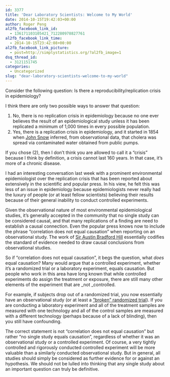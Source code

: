 ```yaml
---
id: 3377
title: 'Dear Laboratory Scientists: Welcome to My World'
date: 2014-10-15T19:42:03+00:00
author: Roger Peng
al2fb_facebook_link_id:
  - 136171103105421_712280978827761
al2fb_facebook_link_time:
  - 2014-10-15T23:42:08+00:00
al2fb_facebook_link_picture:
  - post=http://simplystatistics.org/?al2fb_image=1
dsq_thread_id:
  - 3121151745
categories:
  - Uncategorized
slug: "dear-laboratory-scientists-welcome-to-my-world"
---
```

Consider the following question: Is there a reproducibility/replication crisis in epidemiology?

I think there are only two possible ways to answer that question:

  1. No, there is no replication crisis in epidemiology because no one ever believes the result of an epidemiological study unless it has been replicated a minimum of 1,000 times in every possible population.
  2. Yes, there is a replication crisis in epidemiology, and it started in 1854 when [John Snow](http://www.ph.ucla.edu/epi/snow/snowbook2.html) inferred, from observational data, that cholera was spread via contaminated water obtained from public pumps.

If you chose (2), then I don't think you are allowed to call it a "crisis" because I think by definition, a crisis cannot last 160 years. In that case, it's more of a chronic disease.

I had an interesting conversation last week with a prominent environmental epidemiologist over the replication crisis that has been reported about extensively in the scientific and popular press. In his view, he felt this was less of an issue in epidemiology because epidemiologists never really had the luxury of people (or at least fellow scientists) believing their results because of their general inability to conduct controlled experiments.

Given the observational nature of most environmental epidemiological studies, it's generally accepted in the community that no single study can be considered causal, and that many replications of a finding are need to establish a causal connection. Even the popular press knows now to include the phrase "correlation does not equal causation" when reporting on an observational study. The work of [Sir Austin Bradford Hill](http://en.wikipedia.org/wiki/Bradford_Hill_criteria) essentially codifies the standard of evidence needed to draw causal conclusions from observational studies.

So if "correlation does not equal causation", it begs the question, what _does_ equal causation? Many would argue that a controlled experiment, whether it's a randomized trial or a laboratory experiment, equals causation. But people who work in this area have long known that while controlled experiments do assign the treatment or exposure, there are still many other elements of the experiment that are _not _controlled.

For example, if subjects drop out of a randomized trial, you now essentially have an observational study (or at least a ["broken" randomized trial](http://amstat.tandfonline.com/doi/abs/10.1198/016214503000071#.VD8EqL5DuoY)). If you are conducting a laboratory experiment and all of the treatment samples are measured with one technology and all of the control samples are measured with a different technology (perhaps because of a lack of blinding), then you still have confounding.

The correct statement is not "correlation does not equal causation" but rather "no single study equals causation", regardless of whether it was an observational study or a controlled experiment. Of course, a very tightly controlled and rigorously conducted controlled experiment will be more valuable than a similarly conducted observational study. But in general, all studies should simply be considered as further evidence for or against an hypothesis. We should not be lulled into thinking that any single study about an important question can truly be definitive.
